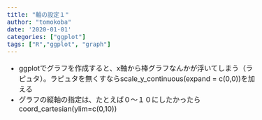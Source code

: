 ```yaml
---
title: "軸の設定１"
author: "tomokoba"
date: '2020-01-01'
categories: ["ggplot"]
tags: ["R","ggplot", "graph"]
---
```


<meta charset="utf-8" />

<style>
  @import url(https://fonts.googleapis.com/earlyaccess/notosansjapanese.css);
  @import url(https://fonts.googleapis.com/css?family=Lato:400,900);
  body {
  font-size: 100%;
  }
</style>


* ggplotでグラフを作成すると、x軸から棒グラフなんかが浮いてしまう（ラピュタ）。ラピュタを無くすならscale_y_continuous(expand = c(0,0))を加える<br>
* グラフの縦軸の指定は、たとえば０～１０にしたかったらcoord_cartesian(ylim=c(0,10))<br>